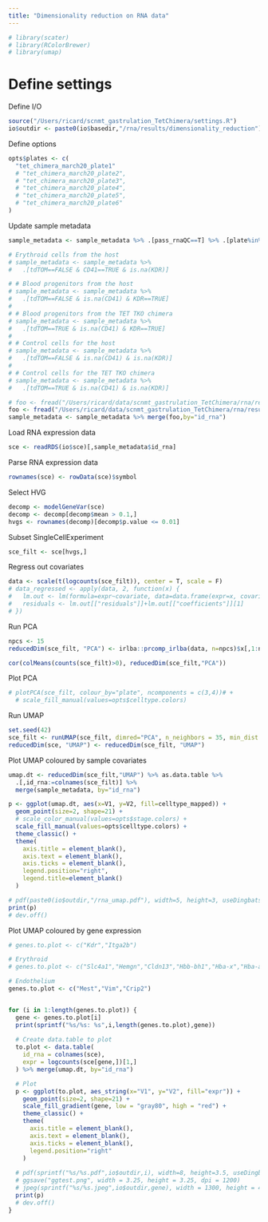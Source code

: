 ```yaml
---
title: "Dimensionality reduction on RNA data"
---
```

  
```r
# library(scater)
# library(RColorBrewer)
# library(umap)
```

# Define settings

Define I/O
```r
source("/Users/ricard/scnmt_gastrulation_TetChimera/settings.R")
io$outdir <- paste0(io$basedir,"/rna/results/dimensionality_reduction")
```

Define options
```r
opts$plates <- c(
  "tet_chimera_march20_plate1"
  # "tet_chimera_march20_plate2",
  # "tet_chimera_march20_plate3",
  # "tet_chimera_march20_plate4",
  # "tet_chimera_march20_plate5",
  # "tet_chimera_march20_plate6"
)
```

Update sample metadata
```r
sample_metadata <- sample_metadata %>% .[pass_rnaQC==T] %>% .[plate%in%opts$plates]

# Erythroid cells from the host
# sample_metadata <- sample_metadata %>% 
#   .[tdTOM==FALSE & CD41==TRUE & is.na(KDR)]

# # Blood progenitors from the host
# sample_metadata <- sample_metadata %>% 
#   .[tdTOM==FALSE & is.na(CD41) & KDR==TRUE]
# 
# # Blood progenitors from the TET TKO chimera
# sample_metadata <- sample_metadata %>% 
#   .[tdTOM==TRUE & is.na(CD41) & KDR==TRUE]
# 
# # Control cells for the host
# sample_metadata <- sample_metadata %>% 
#   .[tdTOM==FALSE & is.na(CD41) & is.na(KDR)]
# 
# # Control cells for the TET TKO chimera
# sample_metadata <- sample_metadata %>% 
#   .[tdTOM==TRUE & is.na(CD41) & is.na(KDR)]
```

```r
# foo <- fread("/Users/ricard/data/scnmt_gastrulation_TetChimera/rna/results/iterative_mapping/tet_chimera_march20_plate1_standard_mnn.txt.gz") %>% setnames("cell","id_rna") %>% .[,celltype_mapped:=stringr::str_replace_all(celltype_mapped," ", "_")]
foo <- fread("/Users/ricard/data/scnmt_gastrulation_TetChimera/rna/results/iterative_mapping/tet_chimera_march20_plate1_iterative_mnn.txt.gz") %>% setnames("cell","id_rna") %>% .[,celltype_mapped:=stringr::str_replace_all(celltype_mapped," ", "_")]
sample_metadata <- sample_metadata %>% merge(foo,by="id_rna")
```

Load RNA expression data
```r
sce <- readRDS(io$sce)[,sample_metadata$id_rna]
```

Parse RNA expression data
```r
rownames(sce) <- rowData(sce)$symbol
```

Select HVG
```r
decomp <- modelGeneVar(sce)
decomp <- decomp[decomp$mean > 0.1,]
hvgs <- rownames(decomp)[decomp$p.value <= 0.01]
```

Subset SingleCellExperiment
```r
sce_filt <- sce[hvgs,]
```


Regress out covariates
```r
data <- scale(t(logcounts(sce_filt)), center = T, scale = F)
# data_regressed <- apply(data, 2, function(x) {
#   lm.out <- lm(formula=expr~covariate, data=data.frame(expr=x, covariate=factor(sce_filt$stage)));
#   residuals <- lm.out[["residuals"]]+lm.out[["coefficients"]][1]
# })
```

Run PCA
```r
npcs <- 15
reducedDim(sce_filt, "PCA") <- irlba::prcomp_irlba(data, n=npcs)$x[,1:npcs]
```

```r
cor(colMeans(counts(sce_filt)>0), reducedDim(sce_filt,"PCA"))
```


Plot PCA
```r
# plotPCA(sce_filt, colour_by="plate", ncomponents = c(3,4))# +
  # scale_fill_manual(values=opts$celltype.colors)
```

Run UMAP
```r
set.seed(42)
sce_filt <- runUMAP(sce_filt, dimred="PCA", n_neighbors = 35, min_dist = 0.45)
reducedDim(sce, "UMAP") <- reducedDim(sce_filt, "UMAP") 
```

Plot UMAP coloured by sample covariates

```r
umap.dt <- reducedDim(sce_filt,"UMAP") %>% as.data.table %>% 
  .[,id_rna:=colnames(sce_filt)] %>% 
  merge(sample_metadata, by="id_rna")
```

```r
p <- ggplot(umap.dt, aes(x=V1, y=V2, fill=celltype_mapped)) +
  geom_point(size=2, shape=21) +
  # scale_color_manual(values=opts$stage.colors) +
  scale_fill_manual(values=opts$celltype.colors) +
  theme_classic() +
  theme(
    axis.title = element_blank(),
    axis.text = element_blank(),
    axis.ticks = element_blank(),
    legend.position="right",
    legend.title=element_blank()
  )

# pdf(paste0(io$outdir,"/rna_umap.pdf"), width=5, height=3, useDingbats = F)
print(p)
# dev.off()
```

Plot UMAP coloured by gene expression
```r
# genes.to.plot <- c("Kdr","Itga2b")

# Erythroid
# genes.to.plot <- c("Slc4a1","Hemgn","Cldn13","Hbb-bh1","Hba-x","Hba-a1")

# Endothelium
genes.to.plot <- c("Mest","Vim","Crip2")


for (i in 1:length(genes.to.plot)) {
  gene <- genes.to.plot[i]
  print(sprintf("%s/%s: %s",i,length(genes.to.plot),gene))
  
  # Create data.table to plot
  to.plot <- data.table(
    id_rna = colnames(sce),
    expr = logcounts(sce[gene,])[1,]
  ) %>% merge(umap.dt, by="id_rna")

  # Plot
  p <- ggplot(to.plot, aes_string(x="V1", y="V2", fill="expr")) +
    geom_point(size=2, shape=21) +
    scale_fill_gradient(gene, low = "gray80", high = "red") +
    theme_classic() +
    theme(
      axis.title = element_blank(),
      axis.text = element_blank(),
      axis.ticks = element_blank(),
      legend.position="right"
    )
    
  # pdf(sprintf("%s/%s.pdf",io$outdir,i), width=8, height=3.5, useDingbats = F)
  # ggsave("ggtest.png", width = 3.25, height = 3.25, dpi = 1200)
  # jpeg(sprintf("%s/%s.jpeg",io$outdir,gene), width = 1300, height = 400)
  print(p)
  # dev.off()
}
```


